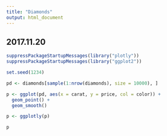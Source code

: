 ```yaml
---
title: "Diamonds"
output: html_document
---
```


## 2017.11.20

```r
suppressPackageStartupMessages(library("plotly"))
suppressPackageStartupMessages(library("ggplot2"))

set.seed(1234)

pd <- diamonds[sample(1:nrow(diamonds), size = 10000), ]

p <- ggplot(pd, aes(x = carat, y = price, col = color)) +
  geom_point() +
  geom_smooth()

p <- ggplotly(p)

p
```

